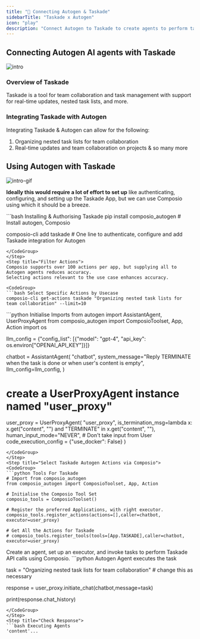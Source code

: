 ```yaml
---
title: "🚀 Connecting Autogen & Taskade"
sidebarTitle: "Taskade x Autogen"
icon: "play"
description: "Connect Autogen to Taskade to create agents to perform tasks using natural language"
---
```


## Connecting Autogen AI agents with Taskade
![intro](/media/intro.jpg)

### Overview of Taskade

Taskade is a tool for team collaboration and task management with support for real-time updates, nested task lists, and more.

### Integrating Taskade with Autogen

Integrating Taskade & Autogen can allow for the following:

1. Organizing nested task lists for team collaboration
2. Real-time updates and team collaboration on projects
& so many more

## Using Autogen with Taskade
![intro-gif](/media/intro.gif)
<Steps>
<Step title="Setting Up the Environment">

**Ideally this would require a lot of effort to set up** like authenticating, configuring, and setting up the Taskade App, but we can use Composio using which it should be a breeze.

<CodeGroup>
```bash Installing & Authorising Taskade
pip install composio_autogen # Install autogen, Composio 

composio-cli add taskade # One line to authenticate, configure and add Taskade integration for Autogen
```
</CodeGroup>
</Step>
<Step title="Filter Actions">
Composio supports over 100 actions per app, but supplying all to Autogen agents reduces accuracy.
Selecting actions relevant to the use case enhances accuracy.

<CodeGroup>
```bash Select Specific Actions by Usecase
composio-cli get-actions taskade "Organizing nested task lists for team collaboration" --limit=10
```
</CodeGroup>

</Step>
<Step title="Import Base Packages">

<CodeGroup>
```python Initialise Imports
from autogen import AssistantAgent, UserProxyAgent
from composio_autogen import ComposioToolset, App, Action
import os

llm_config = {"config_list": [{"model": "gpt-4", "api_key": os.environ["OPENAI_API_KEY"]}]}

chatbot = AssistantAgent(
    "chatbot",
    system_message="Reply TERMINATE when the task is done or when user's content is empty",
    llm_config=llm_config,
)

# create a UserProxyAgent instance named "user_proxy"
user_proxy = UserProxyAgent(
    "user_proxy",
    is_termination_msg=lambda x: x.get("content", "") and "TERMINATE" in x.get("content", ""),
    human_input_mode="NEVER", # Don't take input from User
    code_execution_config = {"use_docker": False}
)
```
</CodeGroup>
</Step>
<Step title="Select Taskade Autogen Actions via Composio">
<CodeGroup>
```python Tools For Taskade
# Import from composio_autogen
from composio_autogen import ComposioToolset, App, Action

# Initialise the Composio Tool Set
composio_tools = ComposioToolset()

# Register the preferred Applications, with right executor. 
composio_tools.register_actions(actions=[],caller=chatbot, executor=user_proxy)

# Get All the Actions for Taskade
# composio_tools.register_tools(tools=[App.TASKADE],caller=chatbot, executor=user_proxy) 
```
</CodeGroup>
</Step>
<Step title="Execute the Agent">
Create an agent, set up an executor, and invoke tasks to perform Taskade API calls using Composio. 
<CodeGroup>
```python Autogen Agent executes the task

task = "Organizing nested task lists for team collaboration" # change this as necessary

response = user_proxy.initiate_chat(chatbot,message=task)

print(response.chat_history)
```
</CodeGroup>
</Step>
<Step title="Check Response">
```bash Executing Agents
'content'...
```
</Step>
</Steps>
